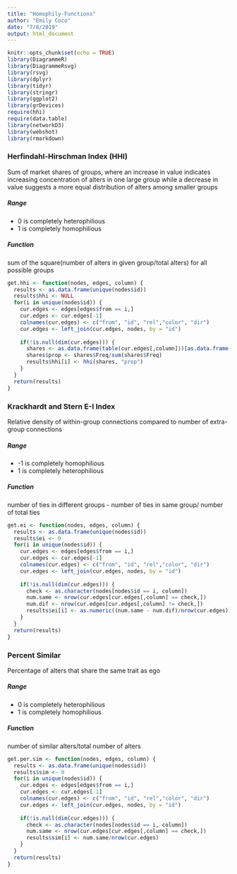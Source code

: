 ```yaml
---
title: "Homophily-Functions"
author: "Emily Coco"
date: "7/8/2019"
output: html_document
---
```


```r
knitr::opts_chunk$set(echo = TRUE)
library(DiagrammeR)
library(DiagrammeRsvg)
library(rsvg)
library(dplyr)
library(tidyr)
library(stringr)
library(ggplot2)
library(grDevices)
require(hhi)
require(data.table)
library(networkD3)
library(webshot)
library(rmarkdown)

```

### Herfindahl-Hirschman Index (HHI)
Sum of market shares of groups, where an increase in value indicates increasing concentration of alters in one large group while a decrease in value suggests a more equal distribution of alters among smaller groups

##### Range
+ 0 is completely heterophilious
+ 1 is completely homophilious

##### Function
sum of the square(number of alters in given group/total alters) for all possible groups


```r
get.hhi <- function(nodes, edges, column) {
  results <- as.data.frame(unique(nodes$id))
  results$hhi <- NULL
  for(i in unique(nodes$id)) {
    cur.edges <- edges[edges$from == i,]
    cur.edges <- cur.edges[-1]
    colnames(cur.edges) <- c("from", "id", "rel","color", "dir")
    cur.edges <- left_join(cur.edges, nodes, by = "id")
    
    if(!is.null(dim(cur.edges))) {
      shares <- as.data.frame(table(cur.edges[,column]))[as.data.frame(table(cur.edges[,column]))$Freq != 0, ]
      shares$prop <- shares$Freq/sum(shares$Freq)
      results$hhi[i] <- hhi(shares, "prop")
    }
  }
  return(results)
}
```


### Krackhardt and Stern E-I Index
Relative density of within-group connections compared to number of extra-group connections

##### Range
+ -1 is completely homophilious
+ 1 is completely heterophilious

##### Function
number of ties in different groups - number of ties in same group/ number of total ties

```r
get.ei <- function(nodes, edges, column) {
  results <- as.data.frame(unique(nodes$id))
  results$ei <- 0
  for(i in unique(nodes$id)) {
    cur.edges <- edges[edges$from == i,]
    cur.edges <- cur.edges[-1]
    colnames(cur.edges) <- c("from", "id", "rel","color", "dir")
    cur.edges <- left_join(cur.edges, nodes, by = "id")
    
    if(!is.null(dim(cur.edges))) {
      check <- as.character(nodes[nodes$id == i, column])
      num.same <- nrow(cur.edges[cur.edges[,column] == check,])
      num.dif <- nrow(cur.edges[cur.edges[,column] != check,])
      results$ei[i] <- as.numeric((num.same - num.dif)/nrow(cur.edges))
    }
  }
  return(results)
}

```


### Percent Similar
Percentage of alters that share the same trait as ego

##### Range
+ 0 is completely heterophilious
+ 1 is completely homophilious

##### Function
number of similar alters/total number of alters

```r
get.per.sim <- function(nodes, edges, column) {
  results <- as.data.frame(unique(nodes$id))
  results$sim <- 0
  for(i in unique(nodes$id)) {
    cur.edges <- edges[edges$from == i,]
    cur.edges <- cur.edges[-1]
    colnames(cur.edges) <- c("from", "id", "rel","color", "dir")
    cur.edges <- left_join(cur.edges, nodes, by = "id")
    
    if(!is.null(dim(cur.edges))) {
      check <- as.character(nodes[nodes$id == i, column])
      num.same <- nrow(cur.edges[cur.edges[,column] == check,])
      results$sim[i] <- num.same/nrow(cur.edges)
    }
  }
  return(results)
}
```


